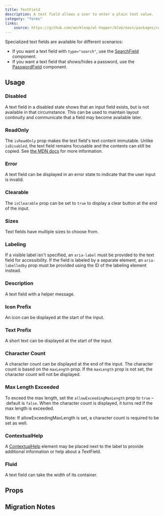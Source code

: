 ```yaml
---
title: TextField
description: A text field allows a user to enter a plain text value.
category: "forms"
links:
    source: https://github.com/workleap/wl-hopper/blob/main/packages/components/src/inputs/src/TextField.tsx
---
```


Specialized text fields are available for different scenarios:

- If you want a text field with `type="search"`, use the [SearchField](./SearchField) component.
- If you want a text field that shows/hides a password, use the [PasswordField](./PasswordField) component.

<Example src="inputs/docs/text-field/preview" isOpen />

## Usage

### Disabled
A text field in a disabled state shows that an input field exists, but is not available in that circumstance. This can be used to maintain layout continuity and communicate that a field may become available later.

<Example src="inputs/docs/text-field/disabled" />

### ReadOnly
The `isReadOnly` prop makes the text field's text content immutable. Unlike `isDisabled`, the text field remains focusable and the contents can still be copied. See [the MDN docs](https://developer.mozilla.org/en-US/docs/Web/HTML/Attributes/readonly) for more information.

<Example src="inputs/docs/text-field/readOnly" />

### Error
A text field can be displayed in an error state to indicate that the user input is invalid.

<Example src="inputs/docs/text-field/error" />

### Clearable
The `isClearable` prop can be set to `true` to display a clear button at the end of the input.

<Example src="inputs/docs/text-field/clearable" />

### Sizes
Text fields have multiple sizes to choose from.

<Example src="inputs/docs/text-field/sizes" />

### Labeling
If a visible label isn't specified, an `aria-label` must be provided to the text field for accessibility. If the field is labeled by a separate element, an `aria-labelledby` prop must be provided using the ID of the labeling element instead.

<Example src="inputs/docs/text-field/labeling" />

### Description
A text field with a helper message.

<Example src="inputs/docs/text-field/description" />

### Icon Prefix
An icon can be displayed at the start of the input.

<Example src="inputs/docs/text-field/iconPrefix" />

### Text Prefix
A short text can be displayed at the start of the input.

<Example src="inputs/docs/text-field/textPrefix" />

### Character Count
A character count can be displayed at the end of the input.
The character count is based on the `maxLength` prop.
If the `maxLength` prop is not set, the character count will not be displayed.

<Example src="inputs/docs/text-field/characterCount" />

### Max Length Exceeded
To exceed the max length, set the `allowExceedingMaxLength` prop to `true` – default is `false`. When the character count is displayed, it turns red if the max length is exceeded.

Note: If allowExceedingMaxLength is set, a character count is required to be set as well.

<Example src="inputs/docs/text-field/maxLengthExceeded" />

### ContextualHelp

A [ContextualHelp](/components/ContextualHelp) element may be placed next to the label to provide additional information or help about a TextField.

<Example src="inputs/docs/text-field/ContextualHelp" />

### Fluid
A text field can take the width of its container.

<Example src="inputs/docs/text-field/fluid" />

## Props

<PropTable component="TextField" />

## Migration Notes

<MigrateGuide src="inputs/docs/migration-notes-text-field" />
